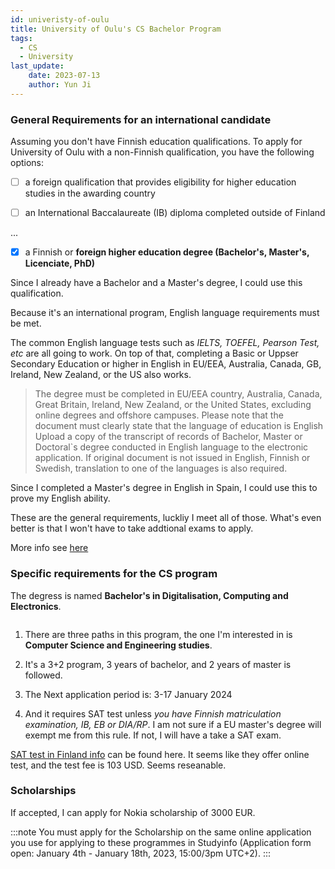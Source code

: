```yaml
---
id: univeristy-of-oulu
title: University of Oulu's CS Bachelor Program
tags:
  - CS
  - University
last_update: 
    date: 2023-07-13
    author: Yun Ji
---
```


### General Requirements for an international candidate

Assuming you don't have Finnish education qualifications. To apply for University of Oulu with a non-Finnish qualification, you have the following options:

- [ ] a foreign qualification that provides eligibility for higher education studies in the awarding country

- [ ] an International Baccalaureate (IB) diploma completed outside of Finland

...

- [x] a Finnish or **foreign higher education degree (Bachelor's, Master's, Licenciate, PhD)**

Since I already have a Bachelor and a Master's degree, I could use this qualification.

Because it's an international program, English language requirements must be met. 

The common English language tests such as *IELTS, TOEFEL, Pearson Test, etc* are all going to work. On top of that, completing a Basic or Uppser Secondary Education or higher in English in EU/EEA, Australia, Canada, GB, Ireland, New Zealand, or the US also works. 

> The degree must be completed in EU/EEA country, Australia, Canada, Great Britain, Ireland, New Zealand, or the United States, excluding online degrees and offshore campuses.
> Please note that the document must clearly state that the language of education is English
> Upload a copy of the transcript of records of Bachelor, Master or Doctoral`s degree conducted in English language to the electronic application. If original document is not issued in English, Finnish or Swedish, translation to one of the languages is also required.

Since I completed a Master's degree in English in Spain, I could use this to prove my English ability. 

These are the general requirements, luckliy I meet all of those. What's even better is that I won't have to take addtional exams to apply.

More info see [here](https://www.oulu.fi/en/apply/applying-non-finnish-qualification)


### Specific requirements for the CS program

The degress is named **Bachelor's in Digitalisation, Computing and Electronics**.

<Image img={programInfo}/>

1. There are three paths in this program, the one I'm interested in is **Computer Science and Engineering studies**.

2. It's a 3+2 program, 3 years of bachelor, and 2 years of master is followed. 

3. The Next application period is: 3-17 January 2024

4. And it requires SAT test unless *you have Finnish matriculation examination, IB, EB or DIA/RP*. I am not sure if a EU master's degree will exempt me from this rule. If not, I will have a take a SAT exam.

[SAT test in Finland info](https://satsuite.collegeboard.org/sat) can be found here. It seems like they offer online test, and the test fee is 103 USD. Seems reseanable.

### Scholarships

If accepted, I can apply for Nokia scholarship of 3000 EUR.

:::note
You must apply for the Scholarship on the same online application you use for applying to these programmes in Studyinfo (Application form open: January 4th - January 18th, 2023, 15:00/3pm UTC+2).
:::